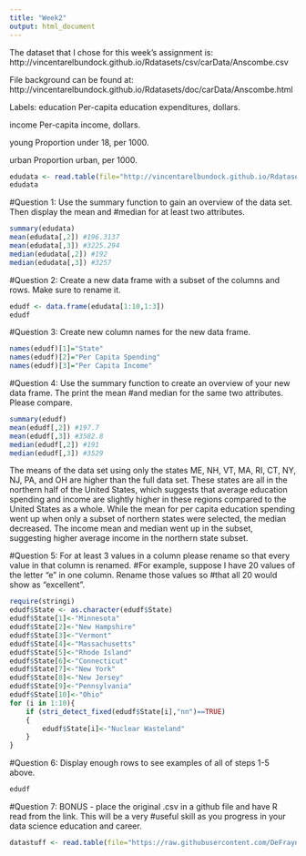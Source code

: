 ---
title: "Week2"
output: html_document
---

The dataset that I chose for this week's assignment is:
http://vincentarelbundock.github.io/Rdatasets/csv/carData/Anscombe.csv

File background can be found at:
http://vincentarelbundock.github.io/Rdatasets/doc/carData/Anscombe.html

Labels:
education
Per-capita education expenditures, dollars.

income
Per-capita income, dollars.

young
Proportion under 18, per 1000.

urban
Proportion urban, per 1000.
 
```{r}
edudata <- read.table(file="http://vincentarelbundock.github.io/Rdatasets/csv/carData/Anscombe.csv", header=TRUE, sep=",")
edudata
```

#Question 1: Use the summary function to gain an overview of the data set. Then display the mean and
#median for at least two attributes.
```{r}
summary(edudata)
mean(edudata[,2]) #196.3137
mean(edudata[,3]) #3225.294
median(edudata[,2]) #192
median(edudata[,3]) #3257
```

#Question 2: Create a new data frame with a subset of the columns and rows. Make sure to rename it.
```{r}
edudf <- data.frame(edudata[1:10,1:3])
edudf
```

#Question 3: Create new column names for the new data frame.
```{r}
names(edudf)[1]="State"
names(edudf)[2]="Per Capita Spending"
names(edudf)[3]="Per Capita Income"
```

#Question 4: Use the summary function to create an overview of your new data frame. The print the mean
#and median for the same two attributes. Please compare.
```{r}
summary(edudf)
mean(edudf[,2]) #197.7
mean(edudf[,3]) #3582.8
median(edudf[,2]) #191
median(edudf[,3]) #3529
```
The means of the data set using only the states ME, NH, VT, MA, RI, CT, NY, NJ, PA, and OH are higher than the full data set. These states are all in the northern half of the United States, which suggests that average education spending and income are slightly higher in these regions compared to the United States as a whole. While the mean for per capita education spending went up when only a subset of northern states were selected, the median decreased. The income mean and median went up in the subset, suggesting higher average income in the northern state subset.

#Question 5: For at least 3 values in a column please rename so that every value in that column is renamed.
#For example, suppose I have 20 values of the letter "e" in one column. Rename those values so
#that all 20 would show as "excellent".
```{r}
require(stringi)
edudf$State <- as.character(edudf$State)
edudf$State[1]<-"Minnesota"
edudf$State[2]<-"New Hampshire"
edudf$State[3]<-"Vermont"
edudf$State[4]<-"Massachusetts"
edudf$State[5]<-"Rhode Island"
edudf$State[6]<-"Connecticut"
edudf$State[7]<-"New York"
edudf$State[8]<-"New Jersey"
edudf$State[9]<-"Pennsylvania"
edudf$State[10]<-"Ohio"
for (i in 1:10){
    if (stri_detect_fixed(edudf$State[i],"nn")==TRUE)
    {
        edudf$State[i]<-"Nuclear Wasteland"
    }
}
```

#Question 6: Display enough rows to see examples of all of steps 1-5 above.
```{r}
edudf
```

#Question 7: BONUS - place the original .csv in a github file and have R read from the link. This will be a very
#useful skill as you progress in your data science education and career.
```{r}
datastuff <- read.table(file="https://raw.githubusercontent.com/DeFrayne/SQL-Summer-Bridge/master/Anscombe.csv", header=TRUE, sep=",")
```
